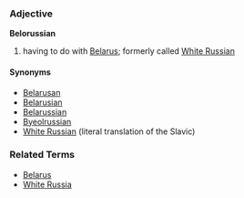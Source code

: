 ===Adjective===
'''Belorussian'''

# having to do with [[Belarus]]; formerly called [[White Russian]]

====Synonyms====
*[[Belarusan]]
*[[Belarusian]]
*[[Belarussian]]
*[[Byeolrussian]]
*[[White Russian]] (literal translation of the Slavic)

===Related Terms===
*[[Belarus]]
*[[White Russia]]
